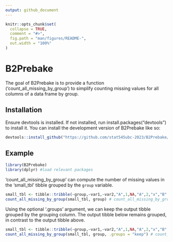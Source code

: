 ```yaml
---
output: github_document
---
```


<!-- README.md is generated from README.Rmd. Please edit that file -->

```r
knitr::opts_chunk$set(
  collapse = TRUE,
  comment = "#>",
  fig.path = "man/figures/README-",
  out.width = "100%"
)
```

# B2Prebake

<!-- badges: start -->
<!-- badges: end -->

The goal of B2Prebake is to provide a function ('count_all_missing_by_group') to simplify counting missing values for all columns of a data frame by group.

## Installation

Ensure devtools is installed. If not installed, run install.packages("devtools") to install it. You can install the development version of B2Prebake like so:

``` r
devtools::install_github("https://github.com/stat545ubc-2023/B2Prebake/tree/main", ref = "0.1.0")
```

## Example
```r
library(B2Prebake)
library(dplyr) #load relevant packages
```
'count_all_missing_by_group' can compute the number of missing values in the 'small_tbl' tibble grouped by the `group` variable.
```r
small_tbl <- tibble::tribble(~group,~var1,~var2,"A",1,NA,"A",2,"x","B",NA,"y","C",3,"z") # make example tibble
count_all_missing_by_group(small_tbl, group) # count_all_missing_by_group use example
```
Using the optional '.groups' argument, we can keep the output tibble grouped by the grouping column. The output tibble below remains grouped, in contrast to the output tibble above.
```r
small_tbl <- tibble::tribble(~group,~var1,~var2,"A",1,NA,"A",2,"x","B",NA,"y","C",3,"z") # make example tibble
count_all_missing_by_group(small_tbl, group, .groups = "keep") # count_all_missing_by_group with groups retained
```

